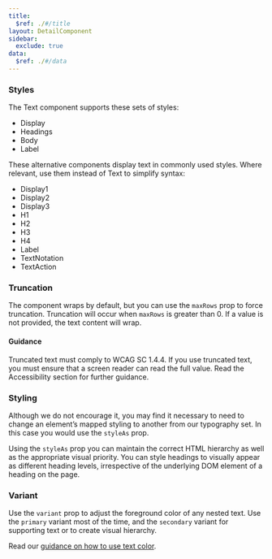 ```yaml
---
title:
  $ref: ./#/title
layout: DetailComponent
sidebar:
  exclude: true
data:
  $ref: ./#/data
---
```


<LivePreviewControls>

<LivePreview componentName="text" exampleName="Styles">

### Styles

The Text component supports these sets of styles:

- Display
- Headings
- Body
- Label

These alternative components display text in commonly used styles. Where relevant, use them instead of Text to simplify syntax:

- Display1
- Display2
- Display3
- H1
- H2
- H3
- H4
- Label
- TextNotation
- TextAction

</LivePreview>

<LivePreview componentName="text" exampleName="Truncation">

### Truncation

The component wraps by default, but you can use the `maxRows` prop to force truncation. Truncation will occur when `maxRows` is greater than 0. If a value is not provided, the text content will wrap.

#### Guidance

Truncated text must comply to WCAG SC 1.4.4. If you use truncated text, you must ensure that a screen reader can read the full value. Read the Accessibility section for further guidance.

</LivePreview>

<LivePreview componentName="text" exampleName="Styling">

### Styling

Although we do not encourage it, you may find it necessary to need to change an element’s mapped styling to another from our typography set. In this case you would use the `styleAs` prop.

Using the `styleAs` prop you can maintain the correct HTML hierarchy as well as the appropriate visual priority. You can style headings to visually appear as different heading levels, irrespective of the underlying DOM element of a heading on the page.

</LivePreview>

<LivePreview componentName="text" exampleName="Variant">

### Variant

Use the `variant` prop to adjust the foreground color of any nested text. Use the `primary` variant most of the time, and the `secondary` variant for supporting text or to create visual hierarchy.

Read our [guidance on how to use text color](/salt/foundations/typography#color).

</LivePreview>

</LivePreviewControls>
